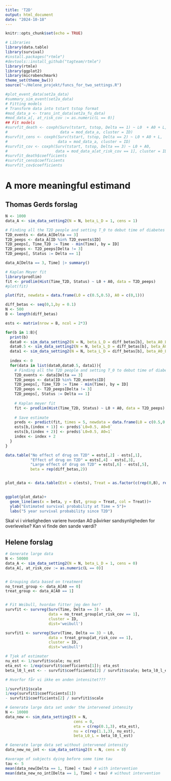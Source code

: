 ```yaml
---
title: 'T2D'
output: html_document
date: "2024-10-18"
---
```


```r
knitr::opts_chunk$set(echo = TRUE)
```


```r
# Libraries
library(data.table)
library(survival)
#install.packages("rtmle")
#devtools::install_github("tagteam/rtmle")
library(rtmle)
library(ggplot2)
library(microbenchmark)
theme_set(theme_bw())
source("~/Helene_projekt/funcs_for_two_settings.R")
```


```r
#plot_event_data(set2a_data)
#summary_sim_event(set2a_data)
# Fitting models
# Transform data into tstart tstop format
#mod_data_a <- trans_int_data(set2a_fu_data)
#mod_data_a[, at_risk_cov := as.numeric(L == 0)]
## Fit models
#survfit_death <- coxph(Surv(tstart, tstop, Delta == 1) ~ L0  + A0 + L, 
#                       data = mod_data_a, cluster = ID)
#survfit_cens <- coxph(Surv(tstart, tstop, Delta == 2) ~ L0 + A0 + L, 
#                      data = mod_data_a, cluster = ID)
#survfit_cov <- coxph(Surv(tstart, tstop, Delta == 3) ~ L0 + A0, 
#                     data = mod_data_a[at_risk_cov == 1], cluster = ID)
#survfit_death$coefficients 
#survfit_cens$coefficients 
#survfit_cov$coefficients
```

# A more meaningful estimand

## Thomas Gerds forslag


```r
N <- 1000
data_A <- sim_data_setting2(N = N, beta_L_D = 1, cens = 1)

# Finding all the T2D people and setting T_0 to debut time of diabetes
T2D_events <- data_A[Delta == 3]
T2D_peeps <- data_A[ID %in% T2D_events$ID]
T2D_peeps[, Time_T2D := Time - min(Time), by = ID]
T2D_peeps <- T2D_peeps[Delta != 3]
T2D_peeps[, Status := Delta == 1]

data_A[Delta == 3, Time] |> summary()

# Kaplan Meyer fit
library(prodlim)
fit <- prodlim(Hist(Time_T2D, Status) ~ L0 + A0, data = T2D_peeps)
#plot(fit)

plot(fit, newdata = data.frame(L0 = c(0.5,0.5), A0 = c(0,1)))
```



```r
diff_betas <- seq(0,1,by = 0.1)
N <- 500
B <- length(diff_betas)

ests <- matrix(nrow = B, ncol = 2*3)

for(b in 1:B){
  print(b)
  data0 <- sim_data_setting2(N = N, beta_L_D = diff_betas[b], beta_A0_L = 0)
  data0.5 <- sim_data_setting2(N = N, beta_L_D = diff_betas[b], beta_A0_L = 0.5)
  data1 <- sim_data_setting2(N = N, beta_L_D = diff_betas[b], beta_A0_L = 1)
  
  index <- 0
  for(data in list(data0,data0.5, data1)){
    # Finding all the T2D people and setting T_0 to debut time of diabetes
    T2D_events <- data[Delta == 3]
    T2D_peeps <- data[ID %in% T2D_events$ID]
    T2D_peeps[, Time_T2D := Time - min(Time), by = ID]
    T2D_peeps <- T2D_peeps[Delta != 3]
    T2D_peeps[, Status := Delta == 1]
    
    # Kaplan meyer fit
    fit <- prodlim(Hist(Time_T2D, Status) ~ L0 + A0, data = T2D_peeps)
    
    # Save estimate
    preds <- predict(fit, times = 5, newdata = data.frame(L0 = c(0.5,0.5), A0 = c(0,1)))
    ests[b,(index + 1)] <- preds$`L0=0.5, A0=0`
    ests[b,(index + 2)] <- preds$`L0=0.5, A0=1`
    index <- index + 2
  }
}
```


```r
data.table("No effect of drug on T2D" = ests[,2] - ests[,1], 
           "Effect of drug on T2D" = ests[,4] - ests[,3], 
           "Large effect of drug on T2D" = ests[,6] - ests[,5],
           beta = rep(diff_betas,2))


plot_data <- data.table(Est = c(ests), Treat = as.factor(c(rep(0,B), rep(1,B))),
                        

ggplot(plot_data)+
  geom_line(aes(x = beta, y = Est, group = Treat, col = Treat))+
  ylab("Estimated survival probability at Time = 5")+
  labs("5 year survival probability since T2D")
```

Skal vi i virkeligheden variere hvordan A0 påvirker sandsynligheden for overlevelse?
Kan vi finde den sande værdi?

## Helene forslag

```r
# Generate large data
N <- 50000
data_A <- sim_data_setting2(N = N, beta_L_D = 1, cens = 0)
data_A[, at_risk_cov := as.numeric(L == 0)]


# Grouping data based on treatment
no_treat_group <- data_A[A0 == 0]
treat_group <- data_A[A0 == 1]


# Fit Weibull, hvordan fitter jeg den her?
survfit <- survreg(Surv(Time, Delta == 3) ~ L0, 
                   data = no_treat_group[at_risk_cov == 1], 
                   cluster = ID,
                   dist='weibull')

survfit1 <- survreg(Surv(Time, Delta == 3) ~ L0, 
                   data = treat_group[at_risk_cov == 1], 
                   cluster = ID,
                   dist='weibull')

# Tjek af estimater
nu_est <- 1/survfit$scale; nu_est
eta_est <- 1/exp(survfit$coefficients[1]); eta_est
beta_l0_l_est <- - survfit$coefficients[2] / survfit$scale; beta_l0_l_est

# Hvorfor får vi ikke en anden intensitet???

1/survfit1$scale
1/exp(survfit1$coefficients[1])
- survfit1$coefficients[2] / survfit1$scale

# Generate large data set under the intervened intensity 
N <- 10000
data_new <- sim_data_setting2(N = N, 
                              cens = 0,
                              eta = c(rep(0.1,3), eta_est),
                              nu = c(rep(1.1,3), nu_est),
                              beta_L0_L = beta_l0_l_est)

# Generate large data set without intervened intensity 
data_new_no_int <- sim_data_setting2(N = N, cens = 0)

#average of subjects dying before some time tau
tau <- 5
mean(data_new[Delta == 1, Time] < tau) # with intervention
mean(data_new_no_int[Delta == 1, Time] < tau) # without intervention
```


